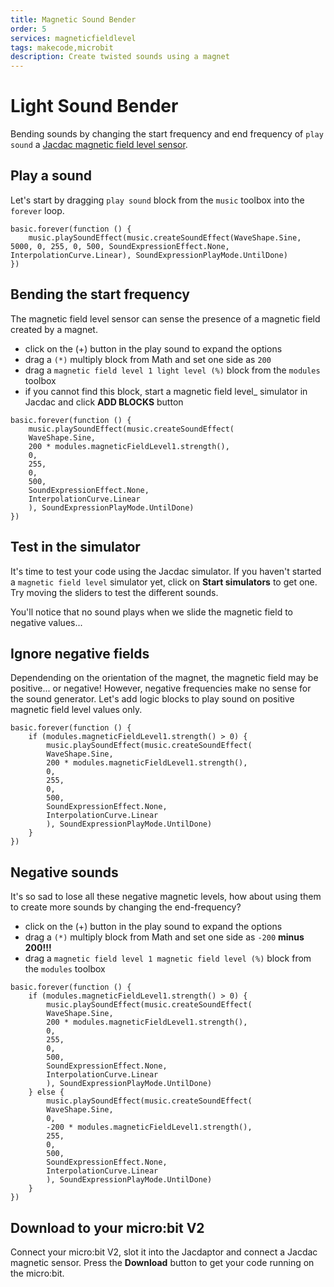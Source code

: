 ```yaml
---
title: Magnetic Sound Bender
order: 5
services: magneticfieldlevel
tags: makecode,microbit
description: Create twisted sounds using a magnet
---
```


# Light Sound Bender

Bending sounds by changing the start frequency and end frequency of `play sound` a [Jacdac magnetic field level sensor](/clients/makecode/extensions/magneticfieldlevel).

## Play a sound

Let's start by dragging `play sound` block from the `music` toolbox into the `forever` loop.

```blocks
basic.forever(function () {
    music.playSoundEffect(music.createSoundEffect(WaveShape.Sine, 5000, 0, 255, 0, 500, SoundExpressionEffect.None, InterpolationCurve.Linear), SoundExpressionPlayMode.UntilDone)
})
```

## Bending the start frequency

The magnetic field level sensor can sense the presence of a magnetic field created by a magnet.

-   click on the (+) button in the play sound to expand the options
-   drag a `(*)` multiply block from Math and set one side as `200`
-   drag a `magnetic field level 1 light level (%)` block from the `modules` toolbox
-   if you cannot find this block, start a magnetic field level_ simulator in Jacdac and click **ADD BLOCKS** button

```blocks
basic.forever(function () {
    music.playSoundEffect(music.createSoundEffect(
    WaveShape.Sine,
    200 * modules.magneticFieldLevel1.strength(),
    0,
    255,
    0,
    500,
    SoundExpressionEffect.None,
    InterpolationCurve.Linear
    ), SoundExpressionPlayMode.UntilDone)
})
```

## Test in the simulator

It's time to test your code using the Jacdac simulator. If you haven't started a `magnetic field level` simulator yet,
click on **Start simulators** to get one.
Try moving the sliders to test the different sounds.

You'll notice that no sound plays when we slide the magnetic field to negative values...

## Ignore negative fields

Dependending on the orientation of the magnet, the magnetic field may be positive... or negative! 
However, negative frequencies make no sense for the sound generator.
Let's add logic blocks to play sound on positive magnetic field level values only.

```blocks
basic.forever(function () {
    if (modules.magneticFieldLevel1.strength() > 0) {
        music.playSoundEffect(music.createSoundEffect(
        WaveShape.Sine,
        200 * modules.magneticFieldLevel1.strength(),
        0,
        255,
        0,
        500,
        SoundExpressionEffect.None,
        InterpolationCurve.Linear
        ), SoundExpressionPlayMode.UntilDone)
    }
})
```

## Negative sounds

It's so sad to lose all these negative magnetic levels, how about using them to create more sounds by changing the end-frequency?

-   click on the (+) button in the play sound to expand the options
-   drag a `(*)` multiply block from Math and set one side as `-200` **minus 200!!!**
-   drag a `magnetic field level 1 magnetic field level (%)` block from the `modules` toolbox


```blocks
basic.forever(function () {
    if (modules.magneticFieldLevel1.strength() > 0) {
        music.playSoundEffect(music.createSoundEffect(
        WaveShape.Sine,
        200 * modules.magneticFieldLevel1.strength(),
        0,
        255,
        0,
        500,
        SoundExpressionEffect.None,
        InterpolationCurve.Linear
        ), SoundExpressionPlayMode.UntilDone)
    } else {
        music.playSoundEffect(music.createSoundEffect(
        WaveShape.Sine,
        0,
        -200 * modules.magneticFieldLevel1.strength(),
        255,
        0,
        500,
        SoundExpressionEffect.None,
        InterpolationCurve.Linear
        ), SoundExpressionPlayMode.UntilDone)
    }
})
```

## Download to your micro:bit V2

Connect your micro:bit V2, slot it into the Jacdaptor and connect a Jacdac magnetic sensor.
Press the **Download** button to get your code running on the micro:bit.

<MakeCodeProjectFooter serviceNames="magneticfieldlevel" />

